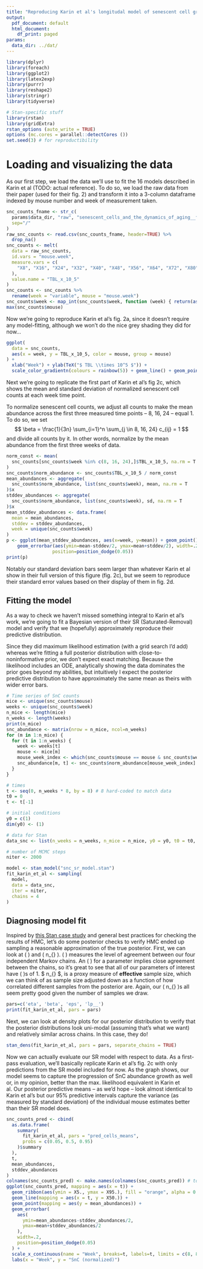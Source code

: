 ```yaml
---
title: "Reproducing Karin et al's longitudal model of senescent cell growth"
output:
  pdf_document: default
  html_document:
    df_print: paged
params:
  data_dir: ../dat/
---
```


```r
library(dplyr)
library(foreach)
library(ggplot2)
library(latex2exp)
library(purrr)
library(reshape2)
library(stringr)
library(tidyverse)

# Stan-specific stuff
library(rstan)
library(gridExtra)
rstan_options (auto_write = TRUE)
options (mc.cores = parallel::detectCores ())
set.seed(3) # for reproductibility
```
# Loading and visualizing the data
As our first step, we load the data we'll use to fit the 16 models described
in Karin et al (TODO: actual reference). To do so, we load the raw data
from their paper (used for their fig. 2) and transform it into a 3-column
dataframe indexed by mouse number and week of measurement taken.

```r
snc_counts_fname <- str_c(
  params$data_dir, "raw", "senescent_cells_and_the_dynamics_of_aging__fig_2.csv",
  sep="/"
)
raw_snc_counts <- read.csv(snc_counts_fname, header=TRUE) %>%
  drop_na()
snc_counts <- melt(
  data = raw_snc_counts, 
  id.vars = "mouse.week", 
  measure.vars = c(
    "X8", "X16", "X24", "X32", "X40", "X48", "X56", "X64", "X72", "X80"
  ),
  value.name = "TBL_x_10_5"
)
snc_counts <- snc_counts %>%
  rename(week = "variable", mouse = "mouse.week")
snc_counts$week <- map_int(snc_counts$week, function (week) { return(as.integer(substr(week, 2, str_length(week)))) })
max(snc_counts$mouse)
```
Now we're going to reproduce Karin et al's fig. 2a, since it doesn't require any
model-fitting, although we won't do the nice grey shading they did for now...
```r
ggplot(
  data = snc_counts, 
  aes(x = week, y = TBL_x_10_5, color = mouse, group = mouse)
) +
  xlab("Week") + ylab(TeX("$ TBL \\times 10^5 $")) +
  scale_color_gradientn(colours = rainbow(5)) + geom_line() + geom_point()
```

Next we're going to replicate the first part of Karin et al's fig 2c, which
shows the mean and standard deviation of normalized senescent cell counts
at each week time point.

To normalize senescent cell counts, we adjust all counts to make the mean
abundance across the first three measured time points -- 8, 16, 24 -- equal 1.
To do so, we set
$$
\beta = \frac{1}{3n} \sum_{i=1}^n \sum_{j \in 8, 16, 24} c_{ij} = 1
$$
and divide all counts by it. In other words, normalize by the mean abundance
from the first three weeks of data.

```r
norm_const <- mean(
  snc_counts[snc_counts$week %in% c(8, 16, 24),]$TBL_x_10_5, na.rm = T
)
snc_counts$norm_abundance <- snc_counts$TBL_x_10_5 / norm_const
mean_abundances <- aggregate(
  snc_counts$norm_abundance, list(snc_counts$week), mean, na.rm = T
)$x
stddev_abundances <- aggregate(
  snc_counts$norm_abundance, list(snc_counts$week), sd, na.rm = T
)$x
mean_stddev_abundances <- data.frame(
  mean = mean_abundances,
  stddev = stddev_abundances,
  week = unique(snc_counts$week)
)
p <- ggplot(mean_stddev_abundances, aes(x=week, y=mean)) + geom_point() +
    geom_errorbar(aes(ymin=mean-stddev/2, ymax=mean+stddev/2), width=.2,
                 position=position_dodge(0.05))
print(p)
```
Notably our standard deviation bars seem larger than whatever Karin et al show
in their full version of this figure (fig. 2c), but we seem to reproduce their
standard error values based on their display of them in fig. 2d.

## Fitting the model
As a way to check we haven't missed something integral to Karin et al's work,
we're going to fit a Bayesian version of their SR (Saturated-Removal) model
and verify that we (hopefully) approximately reproduce their predictive
distribution. 

Since they did maximum likelihood estimation (with a grid search I'd add)
whereas we're fitting a full posterior distribution with close-to-noninformative
prior, we don't expect exact matching. Because the likelihood includes an ODE,
analytically showing the data dominates the prior goes beyond my abilities, but
intuitively I expect the posterior predictive distribution to have approximately
the same mean as theirs with wider error bars.

```r
# Time series of SnC counts
mice <- unique(snc_counts$mouse)
weeks <- unique(snc_counts$week)
n_mice <- length(mice)
n_weeks <- length(weeks)
print(n_mice)
snc_abundance <- matrix(nrow = n_mice, ncol=n_weeks)
for (m in 1:n_mice) {
  for (t in 1:n_weeks) {
    week <- weeks[t]
    mouse <- mice[m]
    mouse_week_index <- which(snc_counts$mouse == mouse & snc_counts$week == week)[1]
    snc_abundance[m, t] <- snc_counts$norm_abundance[mouse_week_index]
  }
}

# times
t <- seq(0, n_weeks * 8, by = 8) # 8 hard-coded to match data
t0 = 0
t <- t[-1]

# initial conditions
y0 = c(1)
dim(y0) <- (1)

# data for Stan
data_snc <- list(n_weeks = n_weeks, n_mice = n_mice, y0 = y0, t0 = t0, ts = t, cells = snc_abundance)

# number of MCMC steps
niter <- 2000
```


```r
model <- stan_model("snc_sr_model.stan")
fit_karin_et_al <- sampling(
  model,
  data = data_snc,
  iter = niter,
  chains = 4
)
```
## Diagnosing model fit
Inspired by [this Stan case study](https://mc-stan.org/users/documentation/case-studies/boarding_school_case_study.html#3_scaling_up_ode-based_models)
and general best practices for checking the results of HMC, let's do some
posterior checks to verify HMC ended up sampling a reasonable approximation
of the true posterior. First, we can look at \( \hat{R} \) and \( n_{\text{eff}} \).
\( \hat{R} \) measures the level of agreement between our four independent
Markov chains. An \( \hat{R} \leq 1.01 \)
for a parameter implies close agreement between the chains, so it's great to see
that all of our parameters of interest have \( \hat{R} \)s of 1. 
$ n_{\text{eff}} $, is a proxy measure of __effective__ sample size, which we
can think of as sample size adjusted down as a function of how correlated 
different samples from the posterior are. Again, our \( n_{\text{eff}} \)s all
seem pretty good given the number of samples we draw.

```r
pars=c('eta', 'beta', 'eps', 'lp__')
print(fit_karin_et_al, pars = pars)
```

Next, we can look at density plots for our posterior distribution to verify
that the posterior distributions look uni-modal (assuming that's what we want)
and relatively similar across chains. In this case, they do!

```r
stan_dens(fit_karin_et_al, pars = pars, separate_chains = TRUE)
```

Now we can actually evaluate our SR model with respect to data. As a first-pass
evaluation, we'll basically replicate Karin et al's fig. 2c with only
predictions from the SR model included for now. As the graph shows, our model
seems to capture the progression of SnC abundance growth as well or, in my
opinion, better than the max. likelihood equivalent in Karin et al. Our
posterior predictive means -- as we'd hope -- look almost identical to
Karin et al's but our 95% predictive intervals capture the variance
(as measured by standard deviation) of the individual mouse estimates better 
than their SR model does.

```r
snc_counts_pred <- cbind(
  as.data.frame(
    summary(
      fit_karin_et_al, pars = "pred_cells_means", 
      probs = c(0.05, 0.5, 0.95)
    )$summary
  ), 
  t, 
  mean_abundances,
  stddev_abundances
)
colnames(snc_counts_pred) <- make.names(colnames(snc_counts_pred)) # to remove % in the col names
ggplot(snc_counts_pred, mapping = aes(x = t)) +
  geom_ribbon(aes(ymin = X5., ymax = X95.), fill = "orange", alpha = 0.6) +
  geom_line(mapping = aes(x = t, y = X50.)) + 
  geom_point(mapping = aes(y = mean_abundances)) +
  geom_errorbar(
    aes(
      ymin=mean_abundances-stddev_abundances/2,
      ymax=mean+stddev_abundances/2
    ),
    width=.2,
    position=position_dodge(0.05)
  ) +
  scale_x_continuous(name = "Week", breaks=t, labels=t, limits = c(8, 80)) +
  labs(x = "Week", y = "SnC (normalized)")
```







